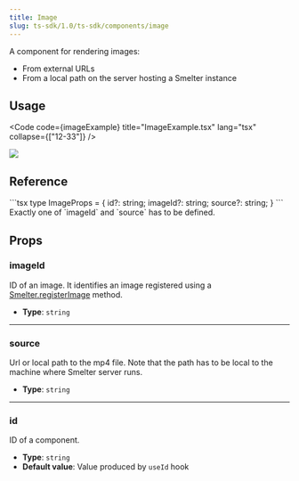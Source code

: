 ```yaml
---
title: Image
slug: ts-sdk/1.0/ts-sdk/components/image
---
```



A component for rendering images:

* From external URLs
* From a local path on the server hosting a Smelter instance

## Usage

<Code code={imageExample} title="ImageExample.tsx" lang="tsx" collapse={["12-33"]} />

<CollapsibleDetails summaryTitle="Example output">
  <img src={ExampleImage.src} />
</CollapsibleDetails>

## Reference

<CollapsibleDetails summaryTitle="Type definitions" open>
  ```tsx
  type ImageProps = {
      id?: string;
      imageId?: string;
      source?: string;
  }
  ```
</CollapsibleDetails>

<Aside>Exactly one of `imageId` and `source` has to be defined.</Aside>

## Props

### imageId

ID of an image. It identifies an image registered using a [Smelter.registerImage](/ts-sdk/1.0/ts-sdk/smelter#registerimage) method.

* **Type**: `string`

***

### source

Url or local path to the mp4 file. Note that the path has to be local to the machine where
Smelter server runs.

* **Type**: `string`

***

### id

ID of a component.

* **Type**: `string`
* **Default value**: Value produced by `useId` hook
